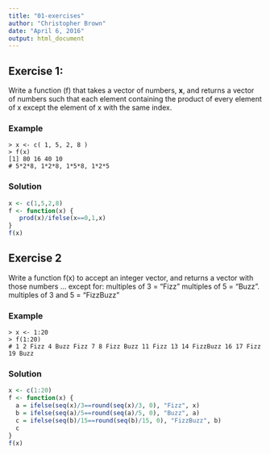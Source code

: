 ---
title: "01-exercises"
author: "Christopher Brown"
date: "April 6, 2016"
output: html_document
---


## Exercise 1:

Write a function (f) that takes a vector of numbers, **x**, and returns a vector of numbers such that each element containing the product of every element of x except the element of x with the same index. 


### Example 

    > x <- c( 1, 5, 2, 8 ) 
    > f(x) 
    [1] 80 16 40 10
    # 5*2*8, 1*2*8, 1*5*8, 1*2*5  


### Solution 

```{r}
x <- c(1,5,2,8)
f <- function(x) {
   prod(x)/ifelse(x==0,1,x) 
}
f(x)
```
    


## Exercise 2

Write a function f(x) to accept an integer vector, and returns a vector with those numbers … except for: 
   multiples of 3 = “Fizz” 
   multiples of 5 = “Buzz”. 
   multiples of 3 and 5 = “FizzBuzz”
   
### Example

    > x <- 1:20
    > f(1:20) 
    # 1 2 Fizz 4 Buzz Fizz 7 8 Fizz Buzz 11 Fizz 13 14 FizzBuzz 16 17 Fizz 19 Buzz


### Solution

```{r}
x <- c(1:20)
f <- function(x) {
  a = ifelse(seq(x)/3==round(seq(x)/3, 0), "Fizz", x)
  b = ifelse(seq(a)/5==round(seq(a)/5, 0), "Buzz", a)
  c = ifelse(seq(b)/15==round(seq(b)/15, 0), "FizzBuzz", b)
  c 
}
f(x)
```
